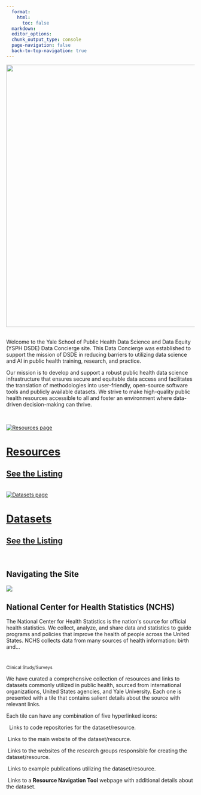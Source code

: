```yaml
---
  format: 
    html:
      toc: false
  markdown: 
  editor_options: 
  chunk_output_type: console
  page-navigation: false
  back-to-top-navigation: true
---
```


![](Images/Wordmark-Data-Science-and-Data-Equity-black.png){style="display: block; margin-left: auto; margin-right: auto;" width="700"}\


Welcome to the Yale School of Public Health Data Science and Data Equity (YSPH DSDE) Data Concierge site. This Data Concierge was established to support the mission of DSDE in reducing barriers to utilizing data science and AI in public health training, research, and practice. 

Our mission is to develop and support a robust public health data science infrastructure that ensures secure and equitable data access and facilitates the translation of methodologies into user-friendly, open-source software tools and publicly available datasets. We strive to make high-quality public health resources accessible to all and foster an environment where data-driven decision-making can thrive.

\

```{=html}

<body>
  <div class="container_title">
    <div class="tile_title" >
      <a href="Pages/Resources/index.qmd" title="Listing page">
        <img src="Images/Firefly data scientists; illustration 75467.jpg" alt="Resources page" class="image">
        <h1>Resources</h1>
        <h2>See the Listing</h2>
        <i class="tile_icon bi bi-arrow-right-circle-fill"></i>
      </a>
    </div>
    &nbsp;&nbsp;&nbsp;&nbsp;&nbsp;&nbsp;
    <div class="tile_title" >
      <a href="Pages/Datasets/index.qmd" title="Listing page">
        <img src="Images/Firefly data science data equity 50124.jpg" alt="Datasets page" class="image">
        <h1>Datasets</h1>
        <h2>See the Listing</h2>
        <i class="tile_icon bi bi-arrow-right-circle-fill"></i>
      </a>
    </div>
  </div>
</body>

```

\

## Navigating the Site


```{=html}
<body>
  <div class="container_static">
    <div class="tile_static">
      <img src="Images/Firefly data science ai hub; watercolor image 92513.jpg" class="img">
      <h2 class="h2 js-line-count" style="pointer-events: none">National Center for Health Statistics (NCHS)</h2>
      <p class="description">The National Center for Health Statistics is the nation's source for official health statistics. We collect, analyze, and share data and statistics to guide programs and policies that improve the health of people across the United States. NCHS collects data from many sources of health information: birth and...</p>
      <div class="card-header_static py-1 px-2 border-bottom bg-light">
        <small class="card-text inline-block">
          &nbsp;
          <a href="#" title="GitHub page" class="source-code card-text float-beginning inline-block tile_a">
            <i class="bi-github"></i></a>
          &nbsp;
          <a href="#" title="Main site" class="source-code card-text float-beginning inline-block tile_a">
            <i class="bi-globe"></i></a>
          &nbsp;
          <a href="#" title="Group site" class="source-code card-text float-beginning inline-block tile_a">
            <i class="bi-people-fill"></i></a>
          &nbsp;
          <a href="#" title="View publication" class="source-code card-text float-beginning inline-block tile_a">
            <i class="bi-journal-text"></i></a>
          &nbsp;
          <a href="#" title="Get more information" class="source-code card-text float-beginning inline-block tile_a">
            <i class="bi-info-circle"></i></a>
          <p class="topic" style="margin-bottom: 5px;">Clinical Study/Surveys</p>
        </small>
      </div>
    </div>
  </div>
</body>
```



We have curated a comprehensive collection of resources and links to datasets commonly utilized in public health, sourced from international organizations, United States agencies, and Yale University. Each one is presented with a tile that contains salient details about the source with relevant links.

Each tile can have any combination of five hyperlinked icons:

<i class="bi bi-github icon-red"></i> \  Links to code repositories for the dataset/resource.

<i class="bi bi-globe icon-red"></i> \ Links to the main website of the dataset/resource.

<i class="bi bi-people icon-red"></i> \ Links to the websites of the research groups responsible for creating the dataset/resource.

<i class="bi bi-journal-text icon-red"></i> \ Links to example publications utilizing the dataset/resource.

<i class="bi bi-info-circle icon-red"></i> \ Links to a **Resource Navigation Tool** webpage with additional details about the dataset.


